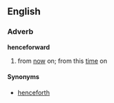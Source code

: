 ==English==
===Adverb===
'''henceforward'''
# from [[now]] on; from this [[time]] on
====Synonyms====
*[[henceforth]]